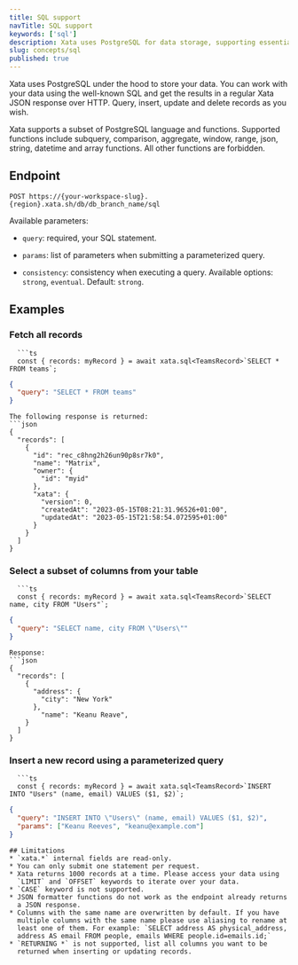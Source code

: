 ```yaml
---
title: SQL support
navTitle: SQL support
keywords: ['sql']
description: Xata uses PostgreSQL for data storage, supporting essential SQL functions.
slug: concepts/sql
published: true
---
```


Xata uses PostgreSQL under the hood to store your data. You can work
with your data using the well-known SQL and get the results in a
regular Xata JSON response over HTTP. Query, insert, update and delete
records as you wish.

Xata supports a subset of PostgreSQL language and functions.
Supported functions include subquery, comparison, aggregate, window,
range, json, string, datetime and array functions. All other functions
are forbidden.

## Endpoint

`POST https://{your-workspace-slug}.{region}.xata.sh/db/db_branch_name/sql`

Available parameters:

- `query`: required, your SQL statement.

- `params`: list of parameters when submitting a parameterized query.

- `consistency`: consistency when executing a query. Available
  options: `strong`, `eventual`. Default: `strong`.

## Examples

### Fetch all records

````ts|json
  ```ts
  const { records: myRecord } = await xata.sql<TeamsRecord>`SELECT * FROM teams`;
````

```json
{
  "query": "SELECT * FROM teams"
}
```

````
The following response is returned:
```json
{
  "records": [
    {
      "id": "rec_c8hng2h26un90p8sr7k0",
      "name": "Matrix",
      "owner": {
        "id": "myid"
      },
      "xata": {
        "version": 0,
        "createdAt": "2023-05-15T08:21:31.96526+01:00",
        "updatedAt": "2023-05-15T21:58:54.072595+01:00"
      }
    }
  ]
}
````

### Select a subset of columns from your table

````ts|json
  ```ts
  const { records: myRecord } = await xata.sql<TeamsRecord>`SELECT name, city FROM "Users"`;
````

```json
{
  "query": "SELECT name, city FROM \"Users\""
}
```

````
Response:
```json
{
  "records": [
    {
      "address": {
        "city": "New York"
      },
    	"name": "Keanu Reave",
    }
  ]
}
````

### Insert a new record using a parameterized query

````ts|json
  ```ts
  const { records: myRecord } = await xata.sql<TeamsRecord>`INSERT INTO "Users" (name, email) VALUES ($1, $2)`;
````

```json
{
  "query": "INSERT INTO \"Users\" (name, email) VALUES ($1, $2)",
  "params": ["Keanu Reeves", "keanu@example.com"]
}
```

```
## Limitations
* `xata.*` internal fields are read-only.
* You can only submit one statement per request.
* Xata returns 1000 records at a time. Please access your data using
  `LIMIT` and `OFFSET` keywords to iterate over your data.
* `CASE` keyword is not supported.
* JSON formatter functions do not work as the endpoint already returns
  a JSON response.
* Columns with the same name are overwritten by default. If you have
  multiple columns with the same name please use aliasing to rename at
  least one of them. For example: `SELECT address AS physical_address,
  address AS email FROM people, emails WHERE people.id=emails.id;`
* `RETURNING *` is not supported, list all columns you want to be
  returned when inserting or updating records.
```
